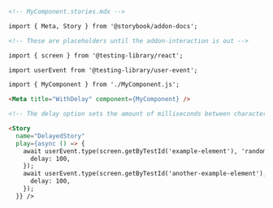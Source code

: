 ```md
<!-- MyComponent.stories.mdx -->

import { Meta, Story } from '@storybook/addon-docs';

<!-- These are placeholders until the addon-interaction is out -->

import { screen } from '@testing-library/react';

import userEvent from '@testing-library/user-event';

import { MyComponent } from './MyComponent.js';

<Meta title="WithDelay" component={MyComponent} />

<!-- The delay option sets the amount of milliseconds between characters being typed-->

<Story
  name="DelayedStory"
  play={async () => {
    await userEvent.type(screen.getByTestId('example-element'), 'random string', {
      delay: 100,
    });
    await userEvent.type(screen.getByTestId('another-example-element'), 'another random string', {
      delay: 100,
    });
  }} />
```